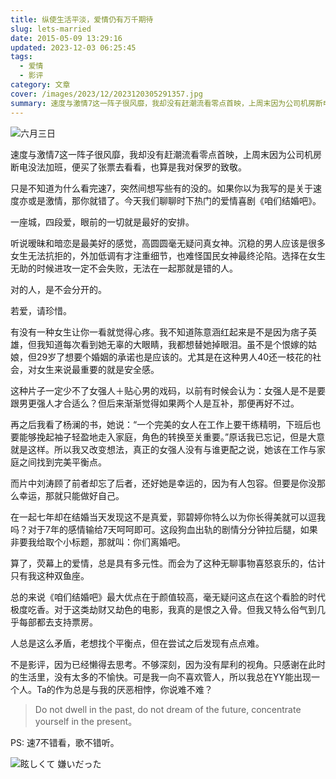 ```yaml
---
title: 纵使生活平淡，爱情仍有万千期待
slug: lets-married
date: 2015-05-09 13:29:16
updated: 2023-12-03 06:25:45
tags:
  - 爱情
  - 影评
category: 文章
cover: /images/2023/12/2023120305291357.jpg
summary: 速度与激情7这一阵子很风靡，我却没有赶潮流看零点首映，上周末因为公司机房断电没法加班，便买了张票去看看，也算是我对保罗的致敬。
---
```


![六月三日](/images/2023/12/2023120306242912.jpg)

速度与激情7这一阵子很风靡，我却没有赶潮流看零点首映，上周末因为公司机房断电没法加班，便买了张票去看看，也算是我对保罗的致敬。

只是不知道为什么看完速7，突然间想写些有的没的。如果你以为我写的是关于速度亦或是激情，那你就错了。今天我们聊聊时下热门的爱情喜剧《咱们结婚吧》。

一座城，四段爱，眼前的一切就是最好的安排。

听说暧昧和暗恋是最美好的感觉，高圆圆毫无疑问真女神。沉稳的男人应该是很多女生无法抗拒的，外加低调有才注重细节，也难怪国民女神最终沦陷。选择在女生无助的时候进攻一定不会失败，无法在一起那就是错的人。

对的人，是不会分开的。

若爱，请珍惜。

有没有一种女生让你一看就觉得心疼。我不知道陈意涵红起来是不是因为痞子英雄，但我知道每次看到她无辜的大眼睛，我都想替她掉眼泪。虽不是个恨嫁的姑娘，但29岁了想要个婚姻的承诺也是应该的。尤其是在这种男人40还一枝花的社会，对女生来说最重要的就是安全感。

这种片子一定少不了女强人＋贴心男的戏码，以前有时候会认为：女强人是不是要跟男更强人才合适么？但后来渐渐觉得如果两个人是互补，那便再好不过。

再之后我看了杨澜的书，她说：“一个完美的女人在工作上要干练精明，下班后也要能够挽起袖子轻盈地走入家庭，角色的转换至关重要。”原话我已忘记，但是大意就是这样。所以我又改变想法，真正的女强人没有与谁更配之说，她该在工作与家庭之间找到完美平衡点。

而片中刘涛顾了前者却忘了后者，还好她是幸运的，因为有人包容。但要是你没那么幸运，那就只能做好自己。

在一起七年却在结婚当天发现这不是真爱，郭碧婷你特么以为你长得美就可以逗我吗？对于7年的感情输给7天呵呵即可。这段狗血出轨的剧情分分钟拉后腿，如果非要我给取个小标题，那就叫：你们离婚吧。

算了，荧幕上的爱情，总是具有多元性。而会为了这种无聊事物喜怒哀乐的，估计只有我这种双鱼座。

总的来说《咱们结婚吧》最大优点在于颜值较高，毫无疑问这点在这个看脸的时代极度吃香。对于这类劫财又劫色的电影，我真的是恨之入骨。但我又特么俗气到几乎每部都去支持票房。

人总是这么矛盾，老想找个平衡点，但在尝试之后发现有点点难。

不是影评，因为已经懒得去思考。不够深刻，因为没有犀利的视角。只感谢在此时的生活里，没有太多的不愉快。可是我一向不喜欢管人，所以我总在YY能出现一个人。Ta的作为总是与我的厌恶相悖，你说难不难？

> Do not dwell in the past, do not dream of the future, concentrate yourself in the present。

PS: 速7不错看，歌不错听。

![眩しくて 嫌いだった](/images/2023/12/2023120306243223.jpg)
